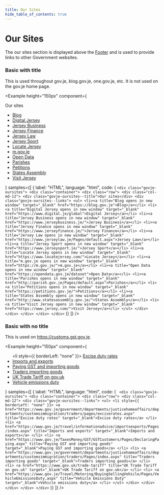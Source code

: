```yaml
---
title: Our Sites
hide_table_of_contents: true
---
```



# Our Sites
The our sites section is displayed above the [Footer](./footer) and is used to provide links to other Government websites.

### Basic with title
This is used throughout gov.je, blog.gov.je, one.gov.je, etc. It is not used on the gov.je home page.

<Example
    height="150px"
    component={
        <div class="govje-oursites">
            <div class="container">
                <div class="row">
                    <div class="col-md-12">
                        <div class="govje-oursites--title">Our sites</div>
                        <div class="govje-oursites--links">
                            <ul>
                                    <li><a title="Blog opens in new window" target="_blank" href="https://blog.gov.je">Blog</a></li>
                                    <li><a title="Digital Jersey opens in new window" target="_blank" href="https://www.digital.je/global">Digital Jersey</a></li>
                                    <li><a title="Jersey Business opens in new window" target="_blank" href="https://www.jerseybusiness.je/">Jersey Business</a></li>
                                    <li><a title="Jersey Finance opens in new window" target="_blank" href="https://www.jerseyfinance.je/">Jersey Finance</a></li>
                                    <li><a title="Jersey Law opens in new window" target="_blank" href="https://www.jerseylaw.je/Pages/default.aspx">Jersey Law</a></li>
                                    <li><a title="Jersey Sport opens in new window" target="_blank" href="https://www.jerseysport.je/">Jersey Sport</a></li>
                                    <li><a title="Locate Jersey opens in new window" target="_blank" href="https://www.locatejersey.com/">Locate Jersey</a></li>
                                    <li><a title="m.gov.je opens in new window" target="_blank" href="https://m.gov.je/">m.gov.je</a></li>
                                    <li><a title="Open Data opens in new window" target="_blank" href="https://opendata.gov.je/dataset">Open Data</a></li>
                                    <li><a title="Parishes opens in new window" target="_blank" href="http://parish.gov.je/Pages/default.aspx">Parishes</a></li>
                                    <li><a title="Petitions opens in new window" target="_blank" href="https://petitions.gov.je/">Petitions</a></li>
                                    <li><a title="States Assembly opens in new window" target="_blank" href="http://www.statesassembly.gov.je/">States Assembly</a></li>
                                    <li><a title="Visit Jersey opens in new window" target="_blank" href="https://www.jersey.com/">Visit Jersey</a></li>
                            </ul>
                        </div>
                    </div>
                </div>
            </div>
        </div>
    }
    samples={[
        { label: "HTML", language: "html", code: (
            `<div class="govje-oursites">
            <div class="container">
                <div class="row">
                    <div class="col-md-12">
                        <div class="govje-oursites--title">Our sites</div>
                        <div class="govje-oursites--links">
                            <ul>
                                    <li><a title="Blog opens in new window" target="_blank" href="https://blog.gov.je">Blog</a></li>
                                    <li><a title="Digital Jersey opens in new window" target="_blank" href="https://www.digital.je/global">Digital Jersey</a></li>
                                    <li><a title="Jersey Business opens in new window" target="_blank" href="https://www.jerseybusiness.je/">Jersey Business</a></li>
                                    <li><a title="Jersey Finance opens in new window" target="_blank" href="https://www.jerseyfinance.je/">Jersey Finance</a></li>
                                    <li><a title="Jersey Law opens in new window" target="_blank" href="https://www.jerseylaw.je/Pages/default.aspx">Jersey Law</a></li>
                                    <li><a title="Jersey Sport opens in new window" target="_blank" href="https://www.jerseysport.je/">Jersey Sport</a></li>
                                    <li><a title="Locate Jersey opens in new window" target="_blank" href="https://www.locatejersey.com/">Locate Jersey</a></li>
                                    <li><a title="m.gov.je opens in new window" target="_blank" href="https://m.gov.je/">m.gov.je</a></li>
                                    <li><a title="Open Data opens in new window" target="_blank" href="https://opendata.gov.je/dataset">Open Data</a></li>
                                    <li><a title="Parishes opens in new window" target="_blank" href="http://parish.gov.je/Pages/default.aspx">Parishes</a></li>
                                    <li><a title="Petitions opens in new window" target="_blank" href="https://petitions.gov.je/">Petitions</a></li>
                                    <li><a title="States Assembly opens in new window" target="_blank" href="http://www.statesassembly.gov.je/">States Assembly</a></li>
                                    <li><a title="Visit Jersey opens in new window" target="_blank" href="https://www.jersey.com/">Visit Jersey</a></li>
                            </ul>
                        </div>
                    </div>
                </div>
            </div>
        </div>`
        )}
    ]}
/>


### Basic with no title
This is used on https://customs.gst.gov.je.

<Example
    height="150px"
    component={
        <div class="govje-oursites">
            <div class="container">
                <div class="row">
                    <div class="col-md-12">
                        <div class="govje-oursites--links">
                            <ul>
                                <li style={{ borderLeft: "none" }}>
                                    <a href="https://www.gov.je/government/departments/justicehomeaffairs/departments/customsimmigration/traders/pages/exciserates.aspx" title="Excise duty rates" target="_blank">Excise duty rates</a>
                                </li>
                                <li>
                                    <a href="https://www.gov.je/travel/informationadvice/importsexports/Pages/index.aspx" title="Imports and exports" target="_blank">Imports and exports</a>
                                </li>
                                <li>
                                    <a href="https://www.gov.je/TaxesMoney/GST/GSTCustomers/Pages/DeclaringPaying.aspx" title="Paying GST and importing goods" target="_blank">Paying GST and importing goods</a>
                                </li>
                                <li>
                                    <a href="https://www.gov.je/government/departments/justicehomeaffairs/departments/customsimmigration/traders/Pages/index.aspx" title="Traders importing goods" target="_blank">Traders importing goods</a>
                                </li>
                                <li>
                                    <a href="https://www.gov.uk/trade-tariff" title="UK Trade Tariff on gov.uk" target="_blank">UK Trade Tariff on gov.uk</a>
                                </li>
                                <li>
                                    <a href="https://www.gov.je/Travel/Motoring/BuyingSellingVehicle/Pages/VehicleEmissionsDuty.aspx" title="Vehicle Emissions Duty" target="_blank">Vehicle emissions duty</a>
                                </li>
                            </ul>
                        </div>
                    </div>
                </div>
            </div>
        </div>
    }
    samples={[
        { label: "HTML", language: "html", code: (
            ` <div class="govje-oursites">
            <div class="container">
                <div class="row">
                    <div class="col-md-12">
                        <div class="govje-oursites--links">
                            <ul>
                                <li style={{ borderLeft: "none" }}>
                                    <a href="https://www.gov.je/government/departments/justicehomeaffairs/departments/customsimmigration/traders/pages/exciserates.aspx" title="Excise duty rates" target="_blank">Excise duty rates</a>
                                </li>
                                <li>
                                    <a href="https://www.gov.je/travel/informationadvice/importsexports/Pages/index.aspx" title="Imports and exports" target="_blank">Imports and exports</a>
                                </li>
                                <li>
                                    <a href="https://www.gov.je/TaxesMoney/GST/GSTCustomers/Pages/DeclaringPaying.aspx" title="Paying GST and importing goods" target="_blank">Paying GST and importing goods</a>
                                </li>
                                <li>
                                    <a href="https://www.gov.je/government/departments/justicehomeaffairs/departments/customsimmigration/traders/Pages/index.aspx" title="Traders importing goods" target="_blank">Traders importing goods</a>
                                </li>
                                <li>
                                    <a href="https://www.gov.uk/trade-tariff" title="UK Trade Tariff on gov.uk" target="_blank">UK Trade Tariff on gov.uk</a>
                                </li>
                                <li>
                                    <a href="https://www.gov.je/Travel/Motoring/BuyingSellingVehicle/Pages/VehicleEmissionsDuty.aspx" title="Vehicle Emissions Duty" target="_blank">Vehicle emissions duty</a>
                                </li>
                            </ul>
                        </div>
                    </div>
                </div>
            </div>
        </div>`
        )}
    ]}
/>